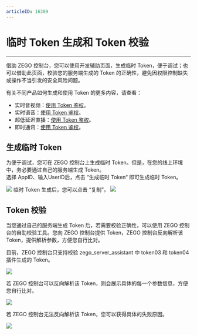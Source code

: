 ```yaml
---
articleID: 16309
---
```

# 临时 Token 生成和 Token 校验

- - -

借助 ZEGO 控制台，您可以使用开发辅助页面，生成临时 Token，便于调试；也可以借助此页面，校验您的服务端生成的 Token 的正确性，避免因权限控制缺失或操作不当引发的安全风险问题。

<Note title="说明">


有关不同产品如何生成和使用 Token 的更多内容，请查看：   
    
- 实时音视频：[使用 Token 鉴权](/real-time-video-android-java/communication-capability/general-reference)。
- 实时语音：[使用 Token 鉴权](/real-time-voice-android/communication-capability/user-access-control)。
- 超低延迟直播：[使用 Token 鉴权](/live-streaming-android/communication-capability/use-token-authentication)。
- 即时通讯：[使用 Token 鉴权](/zim-android/guides/users/authentication)。

</Note>



## 生成临时 Token
为便于调试，您可在 ZEGO 控制台上生成临时 Token。但是，在您的线上环境中，务必要通过自己的服务端生成 Token。    
选择 AppID、输入UserID后，点击 “生成临时 Token“ 即可生成临时 Token。   
<Frame width="512" height="auto" caption=""><img src="https://storage.zego.im/sdk-doc/Pics/Consle/10091.png" /></Frame>    
临时 Token 生成后，您可以点击 “复制”。     
<Frame width="512" height="auto" caption=""><img src="https://storage.zego.im/sdk-doc/Pics/Consle/10092.png" /></Frame>

## Token 校验
当您通过自己的服务端生成 Token 后，若需要校验正确性，可以使用 ZEGO 控制台的自助校验工具。您向 ZEGO 控制台提供 Token，ZEGO 控制台反向解析该 Token，提供解析参数，方便您自行比对。

<Warning title="注意">

目前，ZEGO 控制台只支持校验 zego_server_assistant 中 token03 和 token04 插件生成的 Token。

</Warning>



<Frame width="512" height="auto" caption=""><img src="https://storage.zego.im/sdk-doc/Pics/Consle/10093.png" /></Frame>

若 ZEGO 控制台可以反向解析该 Token，则会展示具体的每一个参数信息，方便您自行比对。
<Frame width="512" height="auto" caption=""><img src="https://storage.zego.im/sdk-doc/Pics/Consle/10094.png" /></Frame>

若 ZEGO 控制台无法反向解析该 Token，您可以获得具体的失败原因。
<Frame width="512" height="auto" caption=""><img src="https://storage.zego.im/sdk-doc/Pics/Consle/10095.png" /></Frame>
